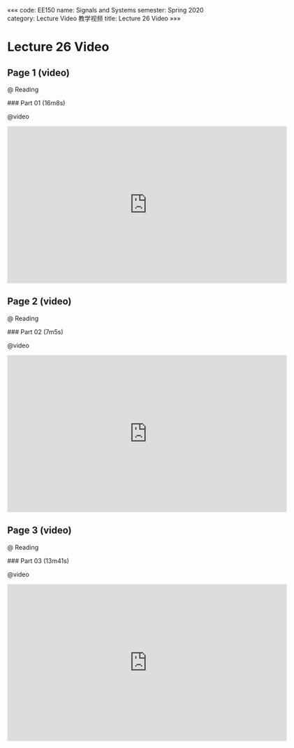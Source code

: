 «««
code: EE150
name: Signals and Systems
semester: Spring 2020
category: Lecture Video 教学视频
title: Lecture 26 Video
»»»

# Lecture 26 Video

## Page 1 (video)

@ Reading

<div class="markdown-body">
### Part 01 (16m8s)
</div>

@video

<iframe src="https://watchsb.com/e/qloi1lzxe3cm.html" frameborder=0 marginwidth=0 marginheight=0 scrolling=no width=640 height=360 allowfullscreen></iframe>


## Page 2 (video)

@ Reading

<div class="markdown-body">
### Part 02 (7m5s)
</div>

@video

<iframe src="https://watchsb.com/e/jqfgi79pw4au.html" frameborder=0 marginwidth=0 marginheight=0 scrolling=no width=640 height=360 allowfullscreen></iframe>


## Page 3 (video)

@ Reading

<div class="markdown-body">
### Part 03 (13m41s)
</div>

@video

<iframe src="https://watchsb.com/e/havfislgftlh.html" frameborder=0 marginwidth=0 marginheight=0 scrolling=no width=640 height=360 allowfullscreen></iframe>


